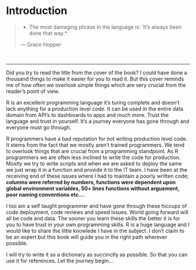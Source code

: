 # Introduction {#intro}


> * The most damaging phrase in the language is: 'It's always been done that way.*.
>
>--- Grace Hopper 

<br/>

***

Did you try to read the title from the cover of the book? I could have done a thousand things to make it easier for you to read it. But this cover reminds me of how often we overlook simple things which are very crucial from the reader's point of view.

R is an excellent programming language it's turing complete and doesn't lack anything for a production level code. It can be used in the entire data domain from API's to dashboards to apps and much more. Trust the language and trust in yourself. It's a journey everyone has gone through and everyone must go through.

R programmers have a bad reputation for not writing production level code. It stems from the fact that we mostly aren't trained programmers. We tend to overlook things that are crucial from a programming standpoint. As R programmers we are often less inclined to write the code for production. Mostly we try to write scripts and when we are asked to deploy the same we just wrap it in a function and provide it to the IT team. I have been at the receiving end of these issues where I had to maintain a poorly written code; **columns were referred by numbers, functions were dependent upon global environment variables, 50+ lines functions without arguement, poor naming conventions etc...**.

I too am a self taught programmer and have gone through these hiccups of code deployment, code reviews and speed issues. World going forward will all be code and data. The sooner you learn these skills the better it is for you to have trust in your own programming skills. R is a huge language and I would like to share the little knowlede I have in the subject. I don't claim to be an expert but this book will guide you in the right path wherever possible.

I will try to write it as a dictionary as succinctly as possible. So that you can use it for references. Let the journey begin...